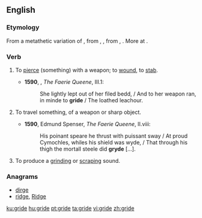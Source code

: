 ==English==

===Etymology===
From a metathetic variation of {{term|gird||to strike, smite, upbraid, scold, jibe|lang=en}}, from {{etyl|enm|en}} {{term|girden|lang=enm}}, {{term|gerden||to strike, thrust, smite|lit=smite with a rod|lang=enm}}, from {{term|gerd|lang=enm}}, {{term|yerd||a rod, yard|lang=enm}}. More at {{l|en|yard}}.

===Verb===
{{en-verb|grides|griding|grided}}

# {{context|obsolete|transitive|lang=en}} To [[pierce]] (something) with a weapon; to [[wound]], to [[stab]].
#*'''1590''', {{w|Edmund Spenser}}, ''The Faerie Queene'', III.1:
#*:She lightly lept out of her filed bedd, / And to her weapon ran, in minde to '''gride''' / The loathed leachour.
# {{context|obsolete|intransitive|lang=en}} To travel {{term|through}} something, of a weapon or sharp object.
#* '''1590''', Edmund Spenser, ''The Faerie Queene'', II.viii:
#*: His poinant speare he thrust with puissant sway / At proud Cymochles, whiles his shield was wyde, / That through his thigh the mortall steele did '''gryde''' [...].
# To produce a [[grind]]ing or [[scrape|scraping]] sound.

===Anagrams===
* [[dirge#English|dirge]]
* [[ridge#English|ridge]], [[Ridge#English|Ridge]]

[[ku:gride]]
[[hu:gride]]
[[pt:gride]]
[[ta:gride]]
[[vi:gride]]
[[zh:gride]]